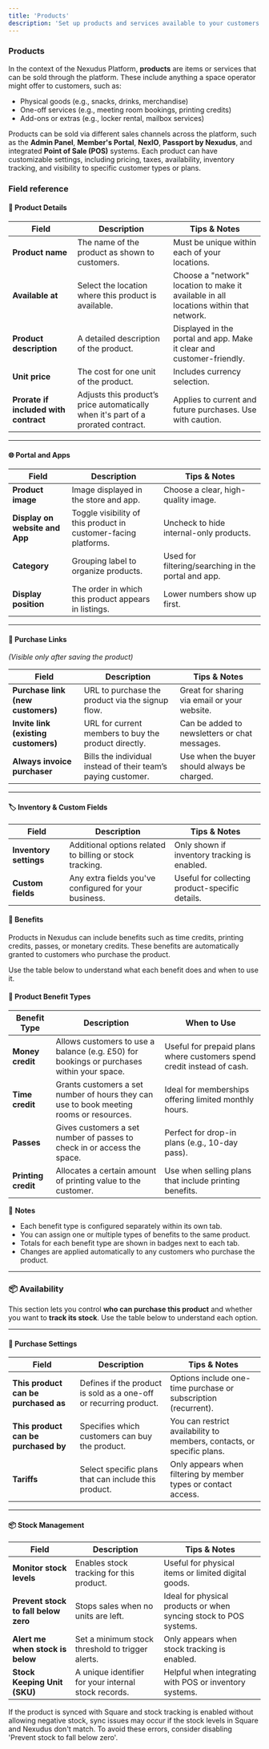 ```yaml
---
title: 'Products'
description: 'Set up products and services available to your customers.'
---
```


### Products

In the context of the Nexudus Platform, **products** are items or services that can be sold through the platform. These include anything a space operator might offer to customers, such as:

- Physical goods (e.g., snacks, drinks, merchandise)
- One-off services (e.g., meeting room bookings, printing credits)
- Add-ons or extras (e.g., locker rental, mailbox services)

Products can be sold via different sales channels across the platform, such as the **Admin Panel**, **Member's Portal**, **NexIO**, **Passport by Nexudus**, and integrated **Point of Sale (POS)** systems. Each product can have customizable settings, including pricing, taxes, availability, inventory tracking, and visibility to specific customer types or plans.

### Field reference

#### 📝 **Product Details**

| **Field**                             | **Description**                                                                   | **Tips & Notes**                                                                       |
| ------------------------------------- | --------------------------------------------------------------------------------- | -------------------------------------------------------------------------------------- |
| **Product name**                      | The name of the product as shown to customers.                                    | Must be unique within each of your locations.                                          |
| **Available at**                      | Select the location where this product is available.                              | Choose a "network" location to make it available in all locations within that network. |
| **Product description**               | A detailed description of the product.                                            | Displayed in the portal and app. Make it clear and customer-friendly.                  |
| **Unit price**                        | The cost for one unit of the product.                                             | Includes currency selection.                                                           |
| **Prorate if included with contract** | Adjusts this product’s price automatically when it's part of a prorated contract. | Applies to current and future purchases. Use with caution.                             |

---

#### 🌐 **Portal and Apps**

| **Field**                      | **Description**                                                 | **Tips & Notes**                                    |
| ------------------------------ | --------------------------------------------------------------- | --------------------------------------------------- |
| **Product image**              | Image displayed in the store and app.                           | Choose a clear, high-quality image.                 |
| **Display on website and App** | Toggle visibility of this product in customer-facing platforms. | Uncheck to hide internal-only products.             |
| **Category**                   | Grouping label to organize products.                            | Used for filtering/searching in the portal and app. |
| **Display position**           | The order in which this product appears in listings.            | Lower numbers show up first.                        |

---

#### 🔗 **Purchase Links**

_(Visible only after saving the product)_

| **Field**                            | **Description**                                               | **Tips & Notes**                              |
| ------------------------------------ | ------------------------------------------------------------- | --------------------------------------------- |
| **Purchase link (new customers)**    | URL to purchase the product via the signup flow.              | Great for sharing via email or your website.  |
| **Invite link (existing customers)** | URL for current members to buy the product directly.          | Can be added to newsletters or chat messages. |
| **Always invoice purchaser**         | Bills the individual instead of their team’s paying customer. | Use when the buyer should always be charged.  |

---

#### 🏷️ **Inventory & Custom Fields**

| **Field**              | **Description**                                          | **Tips & Notes**                                |
| ---------------------- | -------------------------------------------------------- | ----------------------------------------------- |
| **Inventory settings** | Additional options related to billing or stock tracking. | Only shown if inventory tracking is enabled.    |
| **Custom fields**      | Any extra fields you've configured for your business.    | Useful for collecting product-specific details. |

#### 🎁 **Benefits**

Products in Nexudus can include benefits such as time credits, printing credits, passes, or monetary credits. These benefits are automatically granted to customers who purchase the product.

Use the table below to understand what each benefit does and when to use it.

#### 🧾 **Product Benefit Types**

| **Benefit Type**    | **Description**                                                                           | **When to Use**                                                        |
| ------------------- | ----------------------------------------------------------------------------------------- | ---------------------------------------------------------------------- |
| **Money credit**    | Allows customers to use a balance (e.g. £50) for bookings or purchases within your space. | Useful for prepaid plans where customers spend credit instead of cash. |
| **Time credit**     | Grants customers a set number of hours they can use to book meeting rooms or resources.   | Ideal for memberships offering limited monthly hours.                  |
| **Passes**          | Gives customers a set number of passes to check in or access the space.                   | Perfect for drop-in plans (e.g., 10-day pass).                         |
| **Printing credit** | Allocates a certain amount of printing value to the customer.                             | Use when selling plans that include printing benefits.                 |

📌 **Notes**

- Each benefit type is configured separately within its own tab.
- You can assign one or multiple types of benefits to the same product.
- Totals for each benefit type are shown in badges next to each tab.
- Changes are applied automatically to any customers who purchase the product.

---

### 📦 Availability

This section lets you control **who can purchase this product** and whether you want to **track its stock**. Use the table below to understand each option.

---

#### 👥 **Purchase Settings**

| **Field**                            | **Description**                                                   | **Tips & Notes**                                                       |
| ------------------------------------ | ----------------------------------------------------------------- | ---------------------------------------------------------------------- |
| **This product can be purchased as** | Defines if the product is sold as a one-off or recurring product. | Options include one-time purchase or subscription (recurrent).         |
| **This product can be purchased by** | Specifies which customers can buy the product.                    | You can restrict availability to members, contacts, or specific plans. |
| **Tariffs**                          | Select specific plans that can include this product.              | Only appears when filtering by member types or contact access.         |

---

#### 📦 **Stock Management**

| **Field**                            | **Description**                                      | **Tips & Notes**                                                  |
| ------------------------------------ | ---------------------------------------------------- | ----------------------------------------------------------------- |
| **Monitor stock levels**             | Enables stock tracking for this product.             | Useful for physical items or limited digital goods.               |
| **Prevent stock to fall below zero** | Stops sales when no units are left.                  | Ideal for physical products or when syncing stock to POS systems. |
| **Alert me when stock is below**     | Set a minimum stock threshold to trigger alerts.     | Only appears when stock tracking is enabled.                      |
| **Stock Keeping Unit (SKU)**         | A unique identifier for your internal stock records. | Helpful when integrating with POS or inventory systems.           |

<Warning>
  If the product is synced with Square and stock tracking is enabled without
  allowing negative stock, sync issues may occur if the stock levels in Square
  and Nexudus don't match. To avoid these errors, consider disabling 'Prevent
  stock to fall below zero'.
</Warning>
